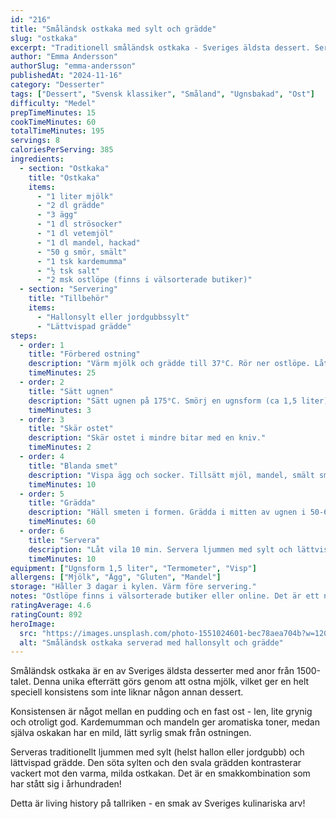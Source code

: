 ```yaml
---
id: "216"
title: "Småländsk ostkaka med sylt och grädde"
slug: "ostkaka"
excerpt: "Traditionell småländsk ostkaka - Sveriges äldsta dessert. Serveras varm med sylt och grädde!"
author: "Emma Andersson"
authorSlug: "emma-andersson"
publishedAt: "2024-11-16"
category: "Desserter"
tags: ["Dessert", "Svensk klassiker", "Småland", "Ugnsbakad", "Ost"]
difficulty: "Medel"
prepTimeMinutes: 15
cookTimeMinutes: 60
totalTimeMinutes: 195
servings: 8
caloriesPerServing: 385
ingredients:
  - section: "Ostkaka"
    title: "Ostkaka"
    items:
      - "1 liter mjölk"
      - "2 dl grädde"
      - "3 ägg"
      - "1 dl strösocker"
      - "1 dl vetemjöl"
      - "1 dl mandel, hackad"
      - "50 g smör, smält"
      - "1 tsk kardemumma"
      - "½ tsk salt"
      - "2 msk ostlöpe (finns i välsorterade butiker)"
  - section: "Servering"
    title: "Tillbehör"
    items:
      - "Hallonsylt eller jordgubbssylt"
      - "Lättvispad grädde"
steps:
  - order: 1
    title: "Förbered ostning"
    description: "Värm mjölk och grädde till 37°C. Rör ner ostlöpe. Låt stå i 20 min tills mjölken stelnat till en ost."
    timeMinutes: 25
  - order: 2
    title: "Sätt ugnen"
    description: "Sätt ugnen på 175°C. Smörj en ugnsform (ca 1,5 liter)."
    timeMinutes: 3
  - order: 3
    title: "Skär ostet"
    description: "Skär ostet i mindre bitar med en kniv."
    timeMinutes: 2
  - order: 4
    title: "Blanda smet"
    description: "Vispa ägg och socker. Tillsätt mjöl, mandel, smält smör, kardemumma och salt. Vänd försiktigt ner ostbitarna."
    timeMinutes: 10
  - order: 5
    title: "Grädda"
    description: "Häll smeten i formen. Grädda i mitten av ugnen i 50-60 min tills gyllene och fast."
    timeMinutes: 60
  - order: 6
    title: "Servera"
    description: "Låt vila 10 min. Servera ljummen med sylt och lättvispad grädde."
    timeMinutes: 10
equipment: ["Ugnsform 1,5 liter", "Termometer", "Visp"]
allergens: ["Mjölk", "Ägg", "Gluten", "Mandel"]
storage: "Håller 3 dagar i kylen. Värm före servering."
notes: "Ostlöpe finns i välsorterade butiker eller online. Det är ett naturligt enzym som får mjölken att stelna. Utan ostlöpe blir det mer en pudding än äkta ostkaka. Serveras traditionellt varm - inte varm eld direkt från ugnen, utan ljummen. Detta är Sveriges äldsta dokumenterade efterrätt!"
ratingAverage: 4.6
ratingCount: 892
heroImage:
  src: "https://images.unsplash.com/photo-1551024601-bec78aea704b?w=1200&q=80"
  alt: "Småländsk ostkaka serverad med hallonsylt och grädde"
---
```


Småländsk ostkaka är en av Sveriges äldsta desserter med anor från 1500-talet. Denna unika efterrätt görs genom att ostna mjölk, vilket ger en helt speciell konsistens som inte liknar någon annan dessert.

Konsistensen är något mellan en pudding och en fast ost - len, lite grynig och otroligt god. Kardemumman och mandeln ger aromatiska toner, medan själva oskakan har en mild, lätt syrlig smak från ostningen.

Serveras traditionellt ljummen med sylt (helst hallon eller jordgubb) och lättvispad grädde. Den söta sylten och den svala grädden kontrasterar vackert mot den varma, milda ostkakan. Det är en smakkombination som har stått sig i århundraden!

Detta är living history på tallriken - en smak av Sveriges kulinariska arv!

